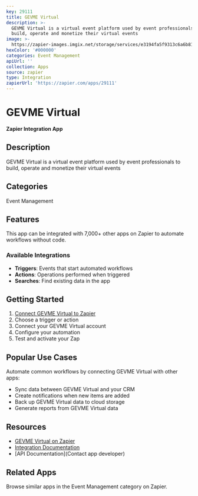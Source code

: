 ```yaml
---
key: 29111
title: GEVME Virtual
description: >-
  GEVME Virtual is a virtual event platform used by event professionals to
  build, operate and monetize their virtual events
image: >-
  https://zapier-images.imgix.net/storage/services/e3194fa5f9313c6a6b81d767c7bb3f95.png?auto=format%2Ccompress&ixlib=python-3.0.0&q=50
hexColor: '#000000'
categories: Event Management
apiUrl: ''
collection: Apps
source: zapier
type: Integration
zapierUrl: 'https://zapier.com/apps/29111'
---
```

# GEVME Virtual

**Zapier Integration App**

## Description

GEVME Virtual is a virtual event platform used by event professionals to build, operate and monetize their virtual events

## Categories

Event Management

## Features

This app can be integrated with 7,000+ other apps on Zapier to automate workflows without code.

### Available Integrations

- **Triggers**: Events that start automated workflows
- **Actions**: Operations performed when triggered
- **Searches**: Find existing data in the app

## Getting Started

1. [Connect GEVME Virtual to Zapier](https://zapier.com/apps/29111)
2. Choose a trigger or action
3. Connect your GEVME Virtual account
4. Configure your automation
5. Test and activate your Zap

## Popular Use Cases

Automate common workflows by connecting GEVME Virtual with other apps:

- Sync data between GEVME Virtual and your CRM
- Create notifications when new items are added
- Back up GEVME Virtual data to cloud storage
- Generate reports from GEVME Virtual data

## Resources

- [GEVME Virtual on Zapier](https://zapier.com/apps/29111)
- [Integration Documentation](https://zapier.com/apps/29111/integrations)
- [API Documentation](Contact app developer)

## Related Apps

Browse similar apps in the Event Management category on Zapier.
